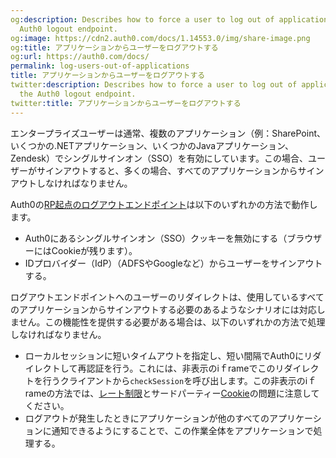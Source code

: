 ```yaml
---
og:description: Describes how to force a user to log out of applications using the
  Auth0 logout endpoint.
og:image: https://cdn2.auth0.com/docs/1.14553.0/img/share-image.png
og:title: アプリケーションからユーザーをログアウトする
og:url: https://auth0.com/docs/
permalink: log-users-out-of-applications
title: アプリケーションからユーザーをログアウトする
twitter:description: Describes how to force a user to log out of applications using
  the Auth0 logout endpoint.
twitter:title: アプリケーションからユーザーをログアウトする
---
```


エンタープライズユーザーは通常、複数のアプリケーション（例：SharePoint、いくつかの.NETアプリケーション、いくつかのJavaアプリケーション、Zendesk）でシングルサインオン（SSO）を有効にしています。この場合、ユーザーがサインアウトすると、多くの場合、すべてのアプリケーションからサインアウトしなければなりません。

Auth0の[RP起点のログアウトエンドポイント](/logout/log-users-out-of-auth0)は以下のいずれかの方法で動作します。

* Auth0にあるシングルサインオン（SSO）クッキーを無効にする（ブラウザーにはCookieが残ります）。
* IDプロバイダー（IdP）（ADFSやGoogleなど）からユーザーをサインアウトする。

ログアウトエンドポイントへのユーザーのリダイレクトは、使用しているすべてのアプリケーションからサインアウトする必要のあるようなシナリオには対応しません。この機能性を提供する必要がある場合は、以下のいずれかの方法で処理しなければなりません。

* ローカルセッションに短いタイムアウトを指定し、短い間隔でAuth0にリダイレクトして再認証を行う。これには、非表示のiｆrameでこのリダイレクトを行うクライアントから`checkSession`を呼び出します。この非表示のiｆrameの方法では、[レート制限](/support/policies/rate-limit-policy)とサードパーティー[Cookie](/users/cookies)の問題に注意してください。
* ログアウトが発生したときにアプリケーションが他のすべてのアプリケーションに通知できるようにすることで、この作業全体をアプリケーションで処理する。